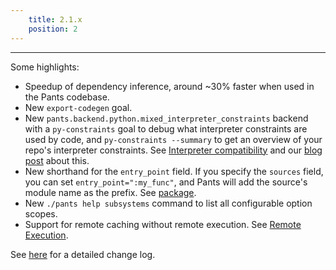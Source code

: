 ```yaml
---
    title: 2.1.x
    position: 2
---
```


---

Some highlights:

- Speedup of dependency inference, around ~30% faster when used in the Pants codebase.
- New `export-codegen` goal.
- New `pants.backend.python.mixed_interpreter_constraints` backend with a `py-constraints` goal to debug what interpreter constraints are used by code, and `py-constraints --summary` to get an overview of your repo's interpreter constraints. See [Interpreter compatibility](../../python/overview/interpreter-compatibility.mdx) and our [blog post](https://blog.pantsbuild.org/python-3-migrations/) about this.
- New shorthand for the `entry_point` field. If you specify the `sources` field, you can set `entry_point=":my_func"`, and Pants will add the source's module name as the prefix. See [package](../../python/goals/package.mdx).
- New `./pants help subsystems` command to list all configurable option scopes.
- Support for remote caching without remote execution. See [Remote Execution](../../using-pants/remote-caching-&-execution/remote-execution.mdx).

See [here](https://github.com/pantsbuild/pants/blob/master/src/python/pants/notes/2.1.x.rst) for a detailed change log.
